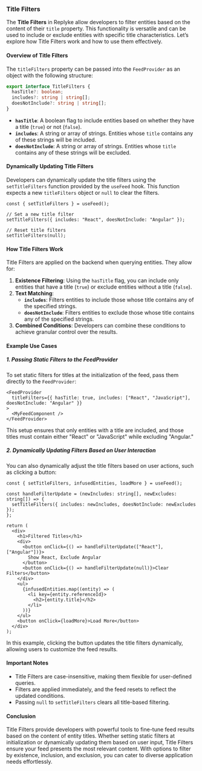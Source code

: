 
### Title Filters

The **Title Filters** in Replyke allow developers to filter entities based on the content of their `title` property. This functionality is versatile and can be used to include or exclude entities with specific title characteristics. Let’s explore how Title Filters work and how to use them effectively.

#### **Overview of Title Filters**

The `titleFilters` property can be passed into the `FeedProvider` as an object with the following structure:

```typescript
export interface TitleFilters {
  hasTitle?: boolean;
  includes?: string | string[];
  doesNotInclude?: string | string[];
}
```

-   **`hasTitle`**: A boolean flag to include entities based on whether they have a title (`true`) or not (`false`).
-   **`includes`**: A string or array of strings. Entities whose `title` contains any of these strings will be included.
-   **`doesNotInclude`**: A string or array of strings. Entities whose `title` contains any of these strings will be excluded.

#### **Dynamically Updating Title Filters**

Developers can dynamically update the title filters using the `setTitleFilters` function provided by the `useFeed` hook. This function expects a new `titleFilters` object or `null` to clear the filters.

```tsx
const { setTitleFilters } = useFeed();

// Set a new title filter
setTitleFilters({ includes: "React", doesNotInclude: "Angular" });

// Reset title filters
setTitleFilters(null);
```

#### **How Title Filters Work**

Title Filters are applied on the backend when querying entities. They allow for:

1.  **Existence Filtering**: Using the `hasTitle` flag, you can include only entities that have a title (`true`) or exclude entities without a title (`false`).
2.  **Text Matching**:
    -   **`includes`**: Filters entities to include those whose title contains any of the specified strings.
    -   **`doesNotInclude`**: Filters entities to exclude those whose title contains any of the specified strings.
3.  **Combined Conditions**: Developers can combine these conditions to achieve granular control over the results.

#### **Example Use Cases**

##### **1. Passing Static Filters to the FeedProvider**

To set static filters for titles at the initialization of the feed, pass them directly to the `FeedProvider`:

```tsx
<FeedProvider
  titleFilters={{ hasTitle: true, includes: ["React", "JavaScript"], doesNotInclude: "Angular" }}
>
  <MyFeedComponent />
</FeedProvider>
```

This setup ensures that only entities with a title are included, and those titles must contain either "React" or "JavaScript" while excluding "Angular."

##### **2. Dynamically Updating Filters Based on User Interaction**

You can also dynamically adjust the title filters based on user actions, such as clicking a button:

```tsx
const { setTitleFilters, infusedEntities, loadMore } = useFeed();

const handleFilterUpdate = (newIncludes: string[], newExcludes: string[]) => {
  setTitleFilters({ includes: newIncludes, doesNotInclude: newExcludes });
};

return (
  <div>
    <h1>Filtered Titles</h1>
    <div>
      <button onClick={() => handleFilterUpdate(["React"], ["Angular"])}>
        Show React, Exclude Angular
      </button>
      <button onClick={() => handleFilterUpdate(null)}>Clear Filters</button>
    </div>
    <ul>
      {infusedEntities.map((entity) => (
        <li key={entity.referenceId}>
          <h2>{entity.title}</h2>
        </li>
      ))}
    </ul>
    <button onClick={loadMore}>Load More</button>
  </div>
);
```

In this example, clicking the button updates the title filters dynamically, allowing users to customize the feed results.

#### **Important Notes**

-   Title Filters are case-insensitive, making them flexible for user-defined queries.
-   Filters are applied immediately, and the feed resets to reflect the updated conditions.
-   Passing `null` to `setTitleFilters` clears all title-based filtering.

#### **Conclusion**

Title Filters provide developers with powerful tools to fine-tune feed results based on the content of entity titles. Whether setting static filters at initialization or dynamically updating them based on user input, Title Filters ensure your feed presents the most relevant content. With options to filter by existence, inclusion, and exclusion, you can cater to diverse application needs effortlessly.